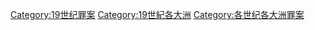 [[Category:19世纪罪案|Category:19世纪罪案]]
[[Category:19世紀各大洲|Category:19世紀各大洲]]
[[Category:各世纪各大洲罪案|Category:各世纪各大洲罪案]]